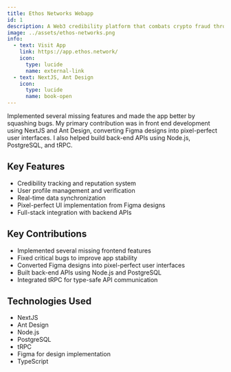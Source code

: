 ```yaml
---
title: Ethos Networks Webapp
id: 1
description: A Web3 credibility platform that combats crypto fraud through onchain reputation scoring, enabling users to review, vouch, and slash bad actors in the crypto ecosystem
image: ../assets/ethos-networks.png
info:
  - text: Visit App
    link: https://app.ethos.network/
    icon:
      type: lucide
      name: external-link
  - text: NextJS, Ant Design
    icon:
      type: lucide
      name: book-open
---
```


Implemented several missing features and made the app better by squashing bugs. My primary contribution was in front end development using NextJS and Ant Design, converting Figma designs into pixel-perfect user interfaces. I also helped build back-end APIs using Node.js, PostgreSQL, and tRPC.

## Key Features

- Credibility tracking and reputation system
- User profile management and verification
- Real-time data synchronization
- Pixel-perfect UI implementation from Figma designs
- Full-stack integration with backend APIs

## Key Contributions

- Implemented several missing frontend features
- Fixed critical bugs to improve app stability
- Converted Figma designs into pixel-perfect user interfaces
- Built back-end APIs using Node.js and PostgreSQL
- Integrated tRPC for type-safe API communication

## Technologies Used

- NextJS
- Ant Design
- Node.js
- PostgreSQL
- tRPC
- Figma for design implementation
- TypeScript
